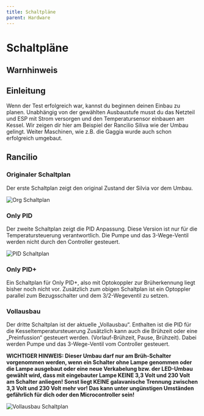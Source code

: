```yaml
---
title: Schaltpläne
parent: Hardware
---
```


# Schaltpläne

## Warnhinweis

<Caution lang={props.params.lang} />

## Einleitung

Wenn der Test erfolgreich war, kannst du beginnen deinen Einbau zu planen. Unabhängig von der gewählten Ausbaustufe musst du das Netzteil und ESP mit Strom versorgen und den Temperatursensor einbauen am Kessel. Wir zeigen dir hier am Beispiel der Rancilio Siliva wie der Umbau gelingt. Weiter Maschinen, wie z.B. die Gaggia wurde auch schon erfolgreich umgebaut.

## Rancilio

### Originaler Schaltplan

Der erste Schaltplan zeigt den original Zustand der Silvia vor dem Umbau.

![Org Schaltplan](/schaltplan/OrginalSchaltplanRancilio.png)

### Only PID

Der zweite Schaltplan zeigt die PID Anpassung.
Diese Version ist nur für die Temperatursteuerung verantwortlich.
Die Pumpe und das 3-Wege-Ventil werden nicht durch den Controller gesteuert.

![PID Schaltplan](/schaltplan/OnlyPIDRancilio.png)

### Only PID+

Ein Schaltplan für Only PID+, also mit Optokoppler zur Brüherkennung liegt bisher noch nicht vor. Zusätzlich zum obigen Schaltplan ist ein Optoppler parallel zum Bezugsschalter und dem 3/2-Wegeventil zu setzen.

### Vollausbau

Der dritte Schaltplan ist der aktuelle „Vollausbau“.
Enthalten ist die PID für die Kesseltemperatursteuerung
Zusätzlich kann auch die Brühzeit oder eine „Preinfussion“ gesteuert werden. (Vorlauf-Brühzeit, Pause, Brühzeit).
Dabei werden Pumpe und das 3-Wege-Ventil vom Controller gesteuert.

**WICHTIGER HINWEIS: Dieser Umbau darf nur am Brüh-Schalter vorgenommen werden, wenn ein Schalter ohne Lampe genommen oder die Lampe ausgebaut oder eine neue Verkabelung bzw. der LED-Umbau gewählt wird, dass mit eingebauter Lampe KEINE 3,3 Volt und 230 Volt am Schalter anliegen! Sonst liegt KEINE galavanische Trennung zwischen 3,3 Volt und 230 Volt mehr vor! Das kann unter ungünstigen Umständen gefährlich für dich oder den Microcontroller sein!**

![Vollausbau Schaltplan](/schaltplan/VollausbauRancilio.png)
